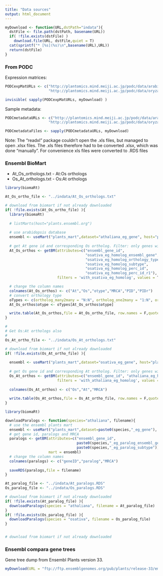 ```yaml
---
title: "Data sources"
output: html_document
---
```


```r
myDownload <- function(URL,dstPath="indata"){
  dstFile <- file.path(dstPath, basename(URL))
  if( !file.exists(dstFile) )
    download.file(URL, dstFile,quiet = T)
  cat(sprintf("* [%s](%s)\n",basename(URL),URL))
  return(dstFile)
}

```

### From PODC

Expression matrices:

```r

PODCexpMatURLs <- c("http://plantomics.mind.meiji.ac.jp/podc/data/arabidopsis_thaliana_fpkm.tsv.gz",
                    "http://plantomics.mind.meiji.ac.jp/podc/data/oryza_sativa_fpkm.tsv.gz")

invisible( sapply(PODCexpMatURLs, myDownload) )

```

Sample metadata:

```r

PODCmetadataURLs <- c("http://plantomics.mind.meiji.ac.jp/podc/data/arabidopsis_thaliana_sample.xls",
                    "http://plantomics.mind.meiji.ac.jp/podc/data/oryza_sativa_sample.xls")

PODCmetadataFiles <- sapply(PODCmetadataURLs, myDownload)

```

Note: The "readxl" package couldn't open the .xls files, but managed to open .xlsx files. The .xls files therefore had to be converted .xlsx, which was done "manually". For convenience xls files were converted to .RDS files


### Ensembl BioMart

* At_Os_orthologs.txt - At:Os orthologs
* Os_At_orthologs.txt - Os:At orthologs

```r
library(biomaRt)

At_Os_ortho_file <- "../indata/At_Os_orthologs.txt"

# download from biomart if not already downloaded
if( !file.exists(At_Os_ortho_file) ){
  library(biomaRt)
  
  # listMarts(host="plants.ensembl.org")
  
  # use arabidopsis database
  ensembl <- useMart("plants_mart",dataset="athaliana_eg_gene", host="plants.ensembl.org")
  
  # get At gene id and corresponding Os ortholog. Filter: only genes with Os homolog
  At_Os_orthos <- getBM(attributes=c("ensembl_gene_id", 
                                     "osativa_eg_homolog_ensembl_gene",
                                     "osativa_eg_homolog_orthology_type",
                                     "osativa_eg_homolog_subtype",
                                     "osativa_eg_homolog_perc_id",
                                     "osativa_eg_homolog_perc_id_r1"), 
                        filters = 'with_osativa_eg_homolog', values = T, mart = ensembl)

  # change the column names
  colnames(At_Os_orthos) <- c("At","Os","otype","MRCA","PID","PIDr")  
  # convert orthology type
  oTypes <- c(ortholog_many2many = "N:N", ortholog_one2many = "1:N", ortholog_one2one = "1:1")
  At_Os_orthos$otype <- oTypes[At_Os_orthos$otype]

  write.table(At_Os_orthos,file = At_Os_ortho_file, row.names = F,quote = F,sep="\t")
}

#
# Get Os:At orthologs also
#
Os_At_ortho_file <- "../indata/Os_At_orthologs.txt"

# download from biomart if not already downloaded
if( !file.exists(Os_At_ortho_file) ){
  
  ensembl <- useMart("plants_mart",dataset="osativa_eg_gene", host="plants.ensembl.org")
  
  # get Os gene id and corresponding At ortholog. Filter: only genes with At homolog
  Os_At_orthos <- getBM(attributes=c("ensembl_gene_id", "athaliana_eg_homolog_ensembl_gene","athaliana_eg_homolog_subtype"), 
                        filters = 'with_athaliana_eg_homolog', values = T, mart = ensembl)
  
  colnames(Os_At_orthos) <- c("Os","At","MRCA")  
  
  write.table(Os_At_orthos,file = Os_At_ortho_file, row.names = F,quote = F,sep="\t")
}

```

```r
library(biomaRt)

downloadParalogs <- function(species="athaliana", filename){
  # use the ensembl plants mart
  ensembl <- useMart("plants_mart",dataset=paste0(species,"_eg_gene"), host="plants.ensembl.org")
  # get gene id, paralogs and MRCA
  paralogs <- getBM(attributes=c("ensembl_gene_id", 
                                 paste0(species,"_eg_paralog_ensembl_gene"),
                                 paste0(species,"_eg_paralog_subtype")), # MRCA
                    mart = ensembl)
  # change the column names
  colnames(paralogs) <- c("geneID","paralog","MRCA")
  
  saveRDS(paralogs,file = filename)
}

At_paralog_file <- "../indata/At_paralogs.RDS"
Os_paralog_file <- "../indata/Os_paralogs.RDS"

# download from biomart if not already downloaded
if( !file.exists(At_paralog_file) ){
  downloadParalogs(species = "athaliana", filename = At_paralog_file)
}
if( !file.exists(Os_paralog_file) ){
  downloadParalogs(species = "osativa", filename = Os_paralog_file)
}


# download from biomart if not already downloaded

```

### Ensembl compara gene trees

Gene tree dump from Ensembl Plants version 33.

```r
myDownload(URL = "ftp://ftp.ensemblgenomes.org/pub/plants/release-33/emf/ensembl-compara/homologies/Compara.phyloxml_aa_trees.33.tar.gz")
```
